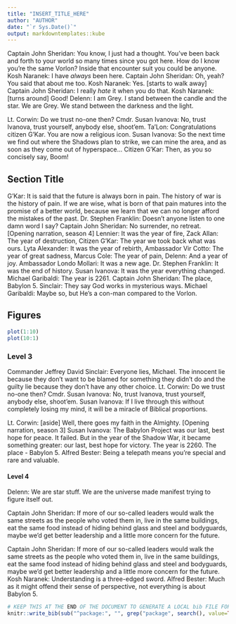 ```yaml
---
title: "INSERT_TITLE_HERE"
author: "AUTHOR"
date: "`r Sys.Date()`"
output: markdowntemplates::kube
---
```

Captain John Sheridan: You know, I just had a thought. You've been back and forth to your world so many times since you got here. How do I know you're the same Vorlon? Inside that encounter suit you could be anyone. Kosh Naranek: I have *always* been here. Captain John Sheridan: Oh, yeah? You said that about me too. Kosh Naranek: Yes. [starts to walk away] Captain John Sheridan: I really *hate* it when you do that. Kosh Naranek: [turns around] Good! Delenn: I am Grey. I stand between the candle and the star. We are Grey. We stand between the darkness and the light. 

Lt. Corwin: Do we trust no-one then? Cmdr. Susan Ivanova: No, trust Ivanova, trust yourself, anybody else, shoot'em. Ta'Lon: Congratulations citizen G'Kar. You are now a religious icon. Susan Ivanova: So the next time we find out where the Shadows plan to strike, we can mine the area, and as soon as they come out of hyperspace... Citizen G'Kar: Then, as you so concisely say, Boom!

## Section Title

G'Kar: It is said that the future is always born in pain. The history of war is the history of pain. If we are wise, what is born of that pain matures into the promise of a better world, because we learn that we can no longer afford the mistakes of the past. Dr. Stephen Franklin: Doesn't anyone listen to one damn word I say? Captain John Sheridan: No surrender, no retreat. [Opening narration, season 4] Lennier: It was the year of fire, Zack Allan: The year of destruction, Citizen G'Kar: The year we took back what was ours. Lyta Alexander: It was the year of rebirth, Ambassador Vir Cotto: The year of great sadness, Marcus Cole: The year of pain, Delenn: And a year of joy. Ambassador Londo Mollari: It was a new age. Dr. Stephen Franklin: It was the end of history. Susan Ivanova: It was the year everything changed. Michael Garibaldi: The year is 2261. Captain John Sheridan: The place, Babylon 5. Sinclair: They say God works in mysterious ways. Michael Garibaldi: Maybe so, but He's a con-man compared to the Vorlon.

## Figures

```r
plot(1:10)
plot(10:1)
```


### Level 3

Commander Jeffrey David Sinclair: Everyone lies, Michael. The innocent lie because they don't want to be blamed for something they didn't do and the guilty lie because they don't have any other choice. Lt. Corwin: Do we trust no-one then? Cmdr. Susan Ivanova: No, trust Ivanova, trust yourself, anybody else, shoot'em. Susan Ivanova: If I live through this without completely losing my mind, it will be a miracle of Biblical proportions. 

Lt. Corwin: [aside] Well, there goes my faith in the Almighty. [Opening narration, season 3] Susan Ivanova: The Babylon Project was our last, best hope for peace. It failed. But in the year of the Shadow War, it became something greater: our last, best hope for victory. The year is 2260. The place - Babylon 5. Alfred Bester: Being a telepath means you're special and rare and valuable.


#### Level 4

Delenn: We are star stuff. We are the universe made manifest trying to figure itself out. 

Captain John Sheridan: If more of our so-called leaders would walk the same streets as the people who voted them in, live in the same buildings, eat the same food instead of hiding behind glass and steel and bodyguards, maybe we'd get better leadership and a little more concern for the future. 

Captain John Sheridan: If more of our so-called leaders would walk the same streets as the people who voted them in, live in the same buildings, eat the same food instead of hiding behind glass and steel and bodyguards, maybe we'd get better leadership and a little more concern for the future. Kosh Naranek: Understanding is a three-edged sword. Alfred Bester: Much as it might offend their sense of perspective, not everything is about Babylon 5.


```r
# KEEP THIS AT THE END OF THE DOCUMENT TO GENERATE A LOCAL bib FILE FOR PKGS USED
knitr::write_bib(sub("^package:", "", grep("package", search(), value=TRUE)), file='skeleton.bib')
```